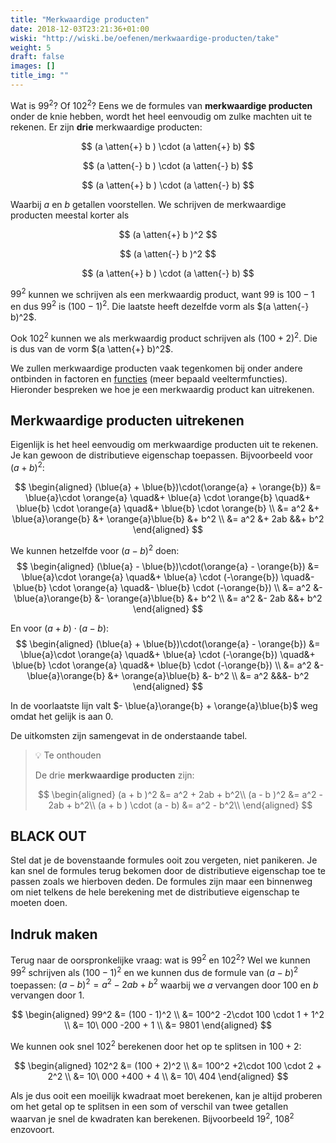 ```yaml
---
title: "Merkwaardige producten"
date: 2018-12-03T23:21:36+01:00
wiski: "http://wiski.be/oefenen/merkwaardige-producten/take"
weight: 5
draft: false
images: []
title_img: ""
---
```


Wat is $99^2$? Of $102^2$? Eens we de formules van **merkwaardige producten**
onder de knie hebben, wordt het heel eenvoudig om zulke machten uit te rekenen.
Er zijn **drie** merkwaardige producten:


$$
(a \atten{+} b ) \cdot (a \atten{+} b)
$$


$$
(a \atten{-} b ) \cdot (a \atten{-} b)
$$


$$
(a \atten{+} b ) \cdot (a \atten{-} b)
$$


Waarbij $a$ en $b$ getallen voorstellen. We schrijven de merkwaardige
producten meestal korter als


$$
(a \atten{+} b )^2
$$


$$
(a \atten{-} b )^2
$$


$$
(a \atten{+} b ) \cdot (a \atten{-} b)
$$


$99^2$ kunnen we schrijven als een merkwaardig product, want $99$ is $100 - 1$
en dus $99^2$ is $(100 - 1)^2$. Die laatste heeft
dezelfde vorm als $(a \atten{-} b)^2$.

Ook $102^2$ kunnen we als merkwaardig product schrijven als $(100 + 2)^2$. Die
is dus van de vorm $(a \atten{+} b)^2$.

We zullen merkwaardige producten vaak tegenkomen bij onder andere ontbinden in
factoren en
[functies](/lessen/wiskunde/functies) (meer bepaald veeltermfuncties).
Hieronder bespreken we hoe je een merkwaardig product kan uitrekenen.

## Merkwaardige producten uitrekenen

Eigenlijk is het heel eenvoudig om merkwaardige producten uit te rekenen. Je
kan gewoon de distributieve eigenschap toepassen. Bijvoorbeeld voor
$(a + b)^2$:

$$
\begin{aligned}
(\blue{a} + \blue{b})\cdot(\orange{a} + \orange{b})
&= \blue{a}\cdot \orange{a}
\quad&+ \blue{a} \cdot \orange{b}
\quad&+ \blue{b} \cdot \orange{a}
\quad&+ \blue{b} \cdot \orange{b} \\
 &= a^2
&+ \blue{a}\orange{b}
&+ \orange{a}\blue{b}
&+ b^2 \\
 &= a^2 &+ 2ab &&+ b^2
\end{aligned}
$$

We kunnen hetzelfde voor $(a - b)^2$ doen:
$$
\begin{aligned}
(\blue{a} - \blue{b})\cdot(\orange{a} - \orange{b})
&= \blue{a}\cdot \orange{a}
\quad&+ \blue{a} \cdot (-\orange{b})
\quad&- \blue{b} \cdot \orange{a}
\quad&- \blue{b} \cdot (-\orange{b}) \\
 &= a^2
&- \blue{a}\orange{b}
&- \orange{a}\blue{b}
&+ b^2 \\
 &= a^2 &- 2ab &&+ b^2
\end{aligned}
$$

En voor $(a + b)\cdot(a - b)$:
$$
\begin{aligned}
(\blue{a} + \blue{b})\cdot(\orange{a} - \orange{b})
&= \blue{a}\cdot \orange{a}
\quad&+ \blue{a} \cdot (-\orange{b})
\quad&+ \blue{b} \cdot \orange{a}
\quad&+ \blue{b} \cdot (-\orange{b}) \\
 &= a^2
&- \blue{a}\orange{b}
&+ \orange{a}\blue{b}
&- b^2 \\
 &= a^2 &&&- b^2
\end{aligned}
$$

In de voorlaatste lijn valt $- \blue{a}\orange{b} + \orange{a}\blue{b}$ weg
omdat het gelijk is aan $0$.

De uitkomsten zijn samengevat in de onderstaande tabel.

> 💡 Te onthouden
> 
> De drie **merkwaardige producten** zijn:
> 
> $$
> \begin{aligned}
> (a + b )^2 &= a^2 + 2ab + b^2\\
> (a - b )^2 &= a^2 - 2ab + b^2\\
> (a + b ) \cdot (a - b) &= a^2 - b^2\\
> \end{aligned}
> $$

## **BLACK OUT**

Stel dat je de bovenstaande formules ooit zou vergeten, niet panikeren. Je kan
snel de formules terug bekomen door de distributieve eigenschap toe te passen
zoals we hierboven deden. De formules zijn maar een binnenweg om niet telkens
de hele berekening met de distributieve eigenschap te moeten doen.

## Indruk maken

Terug naar de oorspronkelijke vraag: wat is $99^2$ en $102^2$? Wel we kunnen
$99^2$ schrijven als $(100 - 1)^2$ en we kunnen dus de formule van $(a - b)^2$
toepassen: $(a - b)^2 = a^2 -2ab + b^2$ waarbij we $a$ vervangen door $100$ en
$b$ vervangen door $1$.

$$
\begin{aligned}
99^2 &= (100 - 1)^2 \\
 &= 100^2 -2\cdot 100 \cdot 1 + 1^2 \\
 &= 10\ 000 -200 + 1 \\
 &= 9801
\end{aligned}
$$

We kunnen ook snel $102^2$ berekenen door het op te splitsen in $100 + 2$:

$$
\begin{aligned}
102^2 &= (100 + 2)^2 \\
 &= 100^2 +2\cdot 100 \cdot 2 + 2^2 \\
 &= 10\ 000 +400 + 4 \\
 &= 10\ 404
\end{aligned}
$$

Als je dus ooit een moeilijk kwadraat moet berekenen, kan je altijd proberen om
het getal op te splitsen in een som of verschil van twee getallen waarvan je
snel de kwadraten kan berekenen. Bijvoorbeeld $19^2$, $108^2$ enzovoort.

